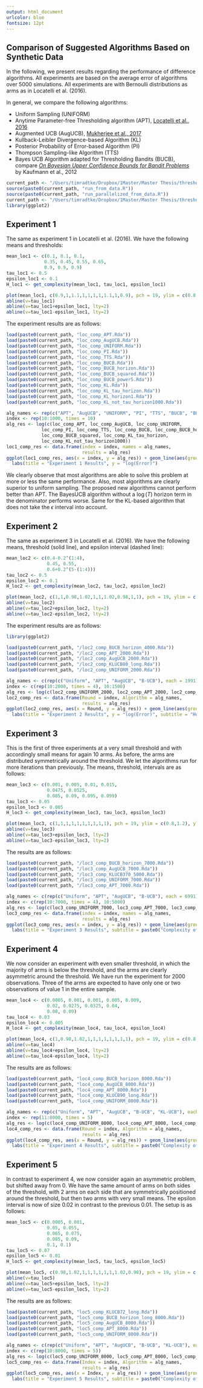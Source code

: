 ```yaml
---
output: html_document
urlcolor: blue
fontsize: 12pt
---
```


## Comparison of Suggested Algorithms Based on Synthetic Data

In the following, we present results regarding the performance of difference algorithms. All experiments are based on the average error of algorithms over 5000 simulations. All experiments are with Bernoulli distributions as arms as in Locatelli et al. (2016).

In general, we compare the following algorithms:

- Uniform Sampling (UNIFORM)
- Anytime Parameter-free Thresholding algorithm (APT), [Locatelli et al., 2016](http://proceedings.mlr.press/v48/locatelli16.html)
- Augmented UCB (AugUCB), [Mukherjee et al., 2017](https://arxiv.org/pdf/1704.02281)
- Kullback-Leibler Divergence-based Algorithm (KL)
- Posterior Probability of Error-based Algorithm (PI)
- Thompson Sampling-like Algorithm (TTS)
- Bayes UCB Algorithm adapted for Thresholding Bandits (BUCB), compare *[On Bayesian Upper Confidence Bounds for Bandit Problems](http://proceedings.mlr.press/v22/kaufmann12.html)* by Kaufmann et al., 2012

```r
current_path <- "/Users/timradtke/Dropbox/1Master/Master Thesis/threshold-thesis/AugUCB/"
source(paste0(current_path, "run_from_data.R"))
source(paste0(current_path, "run_parallelized_from_data.R"))
current_path <- "/Users/timradtke/Dropbox/1Master/Master Thesis/threshold-thesis/synthetic_experiments/"
library(ggplot2)
```

## Experiment 1

The same as experiment 1 in Locatelli et al. (2016). We have the following means and thresholds:

```r
mean_loc1 <- c(0.1, 0.1, 0.1, 
              0.35, 0.45, 0.55, 0.65,
              0.9, 0.9, 0.9)
tau_loc1 <- 0.5
epsilon_loc1 <- 0.1
H_loc1 <- get_complexity(mean_loc1, tau_loc1, epsilon_loc1)

plot(mean_loc1, c(0.9,1,1.1,1,1,1,1,1.1,1,0.9), pch = 19, ylim = c(0.8,1.2), ylab = "", main = paste0("Setup Experiment 1 - Complexity of ", round(H_loc1)), xlab = "Mean Locations")
abline(v=tau_loc1)
abline(v=tau_loc1+epsilon_loc1, lty=2)
abline(v=tau_loc1-epsilon_loc1, lty=2)
```

The experiment results are as follows:

```r
load(paste0(current_path, "loc_comp_APT.Rda"))
load(paste0(current_path, "loc_comp_AugUCB.Rda"))
load(paste0(current_path, "loc_comp_UNIFORM.Rda"))
load(paste0(current_path, "loc_comp_PI.Rda"))
load(paste0(current_path, "loc_comp_TTS.Rda"))
load(paste0(current_path, "loc_comp_BUCB.Rda"))
load(paste0(current_path, "loc_comp_BUCB_horizon.Rda"))
load(paste0(current_path, "loc_comp_BUCB_squared.Rda"))
load(paste0(current_path, "loc_comp_BUCB_power5.Rda"))
load(paste0(current_path, "loc_comp_KL.Rda"))
load(paste0(current_path, "loc_comp_KL_tau_horizon.Rda"))
load(paste0(current_path, "loc_comp_KL_horizon1.Rda"))
load(paste0(current_path, "loc_comp_KL_not_tau_horizon1000.Rda"))

alg_names <- rep(c("APT", "AugUCB", "UNIFORM", "PI", "TTS", "BUCB", "BUCB_horizon", "BUCB_squared", "KL_at_tau", "KL_not_at_tau"), each = 991)
index <- rep(10:1000, times = 10)
alg_res <- log(c(loc_comp_APT, loc_comp_AugUCB, loc_comp_UNIFORM,
             loc_comp_PI, loc_comp_TTS, loc_comp_BUCB, loc_comp_BUCB_horizon,
             loc_comp_BUCB_squared, loc_comp_KL_tau_horizon,
             loc_comp_KL_not_tau_horizon1000))
loc1_comp_res <- data.frame(index = index, names = alg_names, 
                            results = alg_res)
ggplot(loc1_comp_res, aes(x = index, y = alg_res)) + geom_line(aes(group = alg_names, color = alg_names)) +
  labs(title = "Experiment 1 Results", y = "log(Error)")
```

We clearly observe that most algorithms are able to solve this problem at more or less the same performance. Also, most algorithms are clearly superior to uniform sampling. The proposed new algorithms cannot perform better than APT. The BayesUCB algorithm without a $\log (T)$ horizon term in the denominator performs worse. Same for the KL-based algorithm that does not take the $\epsilon$ interval into account.

\newpage

## Experiment 2

The same as experiment 3 in Locatelli et al. (2016). We have the following means, threshold (solid line), and epsilon interval (dashed line):

```r
mean_loc2 <- c(0.4-0.2^(1:4),
               0.45, 0.55,
               0.6+0.2^(5-(1:4)))
tau_loc2 <- 0.5
epsilon_loc2 <- 0.1
H_loc2 <- get_complexity(mean_loc2, tau_loc2, epsilon_loc2)

plot(mean_loc2, c(1,1,0.98,1.02,1,1,1.02,0.98,1,1), pch = 19, ylim = c(0.8,1.2), ylab = "", xlab = "Mean Locations", main = paste0("Setup Experiment 2 - Complexity of ", round(H_loc2)))
abline(v=tau_loc2)
abline(v=tau_loc2+epsilon_loc2, lty=2)
abline(v=tau_loc2-epsilon_loc2, lty=2)
```

The experiment results are as follows:

```r
library(ggplot2)

load(paste0(current_path, "/loc2_comp_BUCB_horizon_4000.Rda"))
load(paste0(current_path, "/loc2_comp_APT_2000.Rda"))
load(paste0(current_path, "/loc2_comp_AugUCB_2000.Rda"))
load(paste0(current_path, "/loc2_comp_KLUCB80_long.Rda"))
load(paste0(current_path, "/loc2_comp_UNIFORM_2000.Rda"))

alg_names <- c(rep(c("Uniform", "APT", "AugUCB", "B-UCB"), each = 1991), rep("KL-UCB", 1491))
index <- c(rep(10:2000, times = 4), 10:1500)
alg_res <- log(c(loc2_comp_UNIFORM_2000, loc2_comp_APT_2000, loc2_comp_AugUCB_2000, loc2_comp_BUCB_horizon_4000[1:1991], loc2_comp_KLUCB80_long))
loc2_comp_res <- data.frame(Round = index, Algorithm = alg_names, 
                            results = alg_res)
ggplot(loc2_comp_res, aes(x = Round, y = alg_res)) + geom_line(aes(group = Algorithm, color = Algorithm)) + geom_hline(aes(yintercept = log(0.01)), linetype = 2) +
  labs(title = "Experiment 2 Results", y = "log(Error)", subtitle = "Horizontal Bar at 0.05 Average Error")
```



\newpage

## Experiment 3

This is the first of three experiments at a very small threshold and with accordingly small means for again 10 arms. As before, the arms are distributed symmetrically around the threshold. We let the algorithms run for more iterations than previously. The means, threshold, intervals are as follows:

```r
mean_loc3 <- c(0.001, 0.005, 0.01, 0.015,
               0.0475, 0.0525,
               0.085, 0.09, 0.095, 0.099)
tau_loc3 <- 0.05
epsilon_loc3 <- 0.005
H_loc3 <- get_complexity(mean_loc3, tau_loc3, epsilon_loc3)

plot(mean_loc3, c(1,1,1,1,1,1,1,1,1,1), pch = 19, ylim = c(0.8,1.2), ylab = "", xlab = "Mean Locations", main = paste0("Setup Experiment 3 - Complexity of ", round(H_loc3)))
abline(v=tau_loc3)
abline(v=tau_loc3+epsilon_loc3, lty=2)
abline(v=tau_loc3-epsilon_loc3, lty=2)
```

The results are as follows:

```r
load(paste0(current_path, "/loc3_comp_BUCB_horizon_7000.Rda"))
load(paste0(current_path, "/loc3_comp_AugUCB_7000.Rda"))
load(paste0(current_path, "/loc3_comp_KLUCB370_5000.Rda"))
load(paste0(current_path, "/loc3_comp_UNIFORM_7000.Rda"))
load(paste0(current_path, "/loc3_comp_APT_7000.Rda"))

alg_names <- c(rep(c("Uniform", "APT", "AugUCB", "B-UCB"), each = 6991), rep("KL-UCB", 4991))
index <- c(rep(10:7000, times = 4), 10:5000)
alg_res <- log(c(loc3_comp_UNIFORM_7000, loc3_comp_APT_7000, loc3_comp_AugUCB_7000, loc3_comp_BUCB_horizon_7000, loc3_comp_KLUCB370_5000))
loc3_comp_res <- data.frame(index = index, names = alg_names, 
                            results = alg_res)
ggplot(loc3_comp_res, aes(x = index, y = alg_res)) + geom_line(aes(group = alg_names, color = alg_names)) + geom_hline(aes(yintercept = log(0.01)), linetype = 2) +
  labs(title = "Experiment 3 Results", subtitle = paste0("Complexity of ", round(H_loc3)), y = "log(Error)")
```



\newpage

## Experiment 4

We now consider an experiment with even smaller threshold, in which the majority of arms is below the threshold, and the arms are clearly asymmetric around the threshold. We have run the experiment for 2000 observations. Three of the arms are expected to have only one or two observations of value 1 in the entire sample.

```r
mean_loc4 <- c(0.0005, 0.001, 0.001, 0.005, 0.009,
               0.02, 0.0275, 0.0325, 0.04,
               0.08, 0.09)
tau_loc4 <- 0.03
epsilon_loc4 <- 0.005
H_loc4 <- get_complexity(mean_loc4, tau_loc4, epsilon_loc4)

plot(mean_loc4, c(1,0.98,1.02,1,1,1,1,1,1,1,1), pch = 19, ylim = c(0.8,1.2), ylab = "", xlab = "Mean Locations", main = paste0("Setup Experiment 4 - Complexity of ", round(H_loc4)))
abline(v=tau_loc4)
abline(v=tau_loc4+epsilon_loc4, lty=2)
abline(v=tau_loc4-epsilon_loc4, lty=2)
```

The results are as follows:

```r
load(paste0(current_path, "loc4_comp_BUCB_horizon_8000.Rda"))
load(paste0(current_path, "loc4_comp_AugUCB_8000.Rda"))
load(paste0(current_path, "loc4_comp_APT_8000.Rda"))
load(paste0(current_path, "loc4_comp_KLUCB90_long.Rda"))
load(paste0(current_path, "loc4_comp_UNIFORM_8000.Rda"))

alg_names <- rep(c("Uniform", "APT", "AugUCB", "B-UCB", "KL-UCB"), each = 7990)
index <- rep(11:8000, times = 5)
alg_res <- log(c(loc4_comp_UNIFORM_8000, loc4_comp_APT_8000, loc4_comp_AugUCB_8000, loc4_comp_BUCB_horizon_8000, loc4_comp_KLUCB90_long))
loc4_comp_res <- data.frame(Round = index, Algorithm = alg_names, 
                            results = alg_res)
ggplot(loc4_comp_res, aes(x = Round, y = alg_res)) + geom_line(aes(group = Algorithm, color = Algorithm)) + geom_hline(aes(yintercept = log(0.01)), linetype = 2) +
  labs(title = "Experiment 4 Results", subtitle = paste0("Complexity of ", round(H_loc4)), y = "log(Error)")
```



\newpage

## Experiment 5

In contrast to experiment 4, we now consider again an asymmetric problem, but shifted away from 0. We have the same amount of arms on both sides of the threshold, with 2 arms on each side that are symmetrically positioned around the threshold, but then two arms with very small means. The epsilon interval is now of size 0.02 in contrast to the previous 0.01. The setup is as follows:

```r
mean_loc5 <- c(0.0005, 0.001,
               0.05, 0.055,
               0.065, 0.075,
               0.085, 0.09,
               0.1, 0.1)
tau_loc5 <- 0.07
epsilon_loc5 <- 0.01
H_loc5 <- get_complexity(mean_loc5, tau_loc5, epsilon_loc5)

plot(mean_loc5, c(0.98,1.02,1,1,1,1,1,1,1.02,0.98), pch = 19, ylim = c(0.8,1.2), ylab = "", xlab = "Mean Locations", main = paste0("Setup Experiment 5 - Complexity of ", round(H_loc5)))
abline(v=tau_loc5)
abline(v=tau_loc5+epsilon_loc5, lty=2)
abline(v=tau_loc5-epsilon_loc5, lty=2)
```

The results are as follows:

```r
load(paste0(current_path, "loc5_comp_KLUCB72_long.Rda"))
load(paste0(current_path, "loc5_comp_BUCB_horizon_long_8000.Rda"))
load(paste0(current_path, "loc5_comp_AugUCB_8000.Rda"))
load(paste0(current_path, "loc5_comp_APT_8000.Rda"))
load(paste0(current_path, "loc5_comp_UNIFORM_8000.Rda"))

alg_names <- c(rep(c("Uniform", "APT", "AugUCB", "B-UCB", "KL-UCB"), each = 7991))
index <- c(rep(10:8000, times = 5))
alg_res <- log(c(loc5_comp_UNIFORM_8000, loc5_comp_APT_8000, loc5_comp_AugUCB_8000, loc5_comp_BUCB_horizon_long_8000, loc5_comp_KLUCB72_long))
loc5_comp_res <- data.frame(Index = index, Algorithm = alg_names, 
                            results = alg_res)
ggplot(loc5_comp_res, aes(x = Index, y = alg_res)) + geom_line(aes(group = Algorithm, color = Algorithm)) + geom_hline(aes(yintercept = log(0.01)), linetype = 2) +
  labs(title = "Experiment 5 Results", subtitle = paste0("Complexity of ", round(H_loc5)), y = "log(Error)")
```

